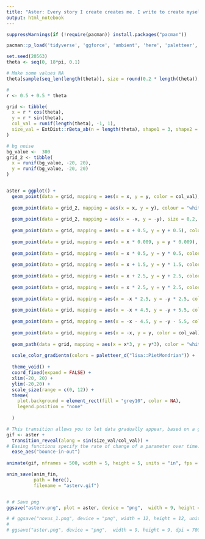 ```yaml
---
title: "Aster: Every story I create creates me. I write to create myself."
output: html_notebook
---
```




```r
suppressWarnings(if (!require(pacman)) install.packages("pacman"))

pacman::p_load('tidyverse', 'ggforce', 'ambient', 'here', 'paletteer', 'ExtDist', 'gganimate')


```


```r
set.seed(20563)
theta <- seq(0, 18*pi, 0.1)

# Make some values NA
theta[sample(seq_len(length(theta)), size = round(0.2 * length(theta)), prob = 1 / ( (seq_len(length(theta)))^1.5 ) )] <- NA

#
r <- 0.5 + 0.5 * theta

grid <- tibble(
  x = r * cos(theta),
  y = r * sin(theta),
  col_val = runif(length(theta), -1, 1),
  size_val = ExtDist::rBeta_ab(n = length(theta), shape1 = 3, shape2 = 9, a = 0, b = 40)
)

# bg noise
bg_value <-  300
grid_2 <- tibble(
  x = runif(bg_value, -20, 20),
  y = runif(bg_value, -20, 20)
)


aster = ggplot() +
  geom_point(data = grid, mapping = aes(x = x, y = y, color = col_val), size = 0.5) +
  
  geom_point(data = grid_2, mapping = aes(x = x, y = y), colour = "white", size = runif(1, 0, 0.6)) +
  
  geom_point(data = grid_2, mapping = aes(x = -x, y = -y), size = 0.2, colour = "white") +
  
  geom_point(data = grid, mapping = aes(x = x + 0.5, y = y + 0.5), color = "white", size = runif(1, 0, 0.6), alpha = round(runif(1, 0.5, 0.8))) +
  
  geom_point(data = grid, mapping = aes(x = x * 0.009, y = y * 0.009), color = "white", size = runif(1, 0, 0.6), alpha = round(runif(1, 0.5, 0.8))) +
  
  geom_point(data = grid, mapping = aes(x = x * 0.5, y = y * 0.5, color = col_val), size = runif(1, 0, 0.6), alpha = round(runif(1, 0.5, 0.8))) +
  
  geom_point(data = grid, mapping = aes(x = x + 1.5, y = y * 1.5, color = col_val), size = runif(1, 0, 0.6), alpha = round(runif(1, 0.5, 0.8))) +
  
  geom_point(data = grid, mapping = aes(x = x + 2.5, y = y + 2.5, color = col_val), size = runif(1, 0, 0.6), alpha = round(runif(1, 0.5, 0.8))) +
  
  geom_point(data = grid, mapping = aes(x = x * 2.5, y = y * 2.5, color = col_val), size = runif(1, 0, 0.6), alpha = round(runif(1, 0.5, 0.8))) +
  
  geom_point(data = grid, mapping = aes(x = -x * 2.5, y = -y * 2.5, color = col_val), size = runif(1, 0, 0.6), alpha = round(runif(1, 0.5, 0.8))) +
  
  geom_point(data = grid, mapping = aes(x = -x + 4.5, y = -y + 5.5, color = col_val), size = runif(1, 0, 0.6), alpha = round(runif(1, 0.5, 0.8))) +
  
  geom_point(data = grid, mapping = aes(x = -x - 4.5, y = -y - 5.5, color = col_val), size = runif(1, 0, 0.6), alpha = round(runif(1, 0.5, 0.8))) +
  
  geom_point(data = grid, mapping = aes(x = -x, y = y, color = col_val), size = runif(1, 0, 0.6), alpha = round(runif(1, 0.5, 0.8))) +
  
  geom_path(data = grid, mapping = aes(x = x*3, y = y*3), color = "white", linetype = "dotdash", size = 0.5) +
  
  scale_color_gradientn(colors = paletteer_d("lisa::PietMondrian")) +
  
  theme_void() +
  coord_fixed(expand = FALSE) +
  xlim(-20, 20) +
  ylim(-20,20) +
  scale_size(range = c(0, 12)) +
  theme(
    plot.background = element_rect(fill = "grey10", color = NA),
    legend.position = "none"
    
  )

# This transition allows you to let data gradually appear, based on a given time dimension
gif <- aster +
  transition_reveal(along = sin(size_val/col_val)) +
# Easing functions specify the rate of change of a parameter over time.
  ease_aes("bounce-in-out")
  
animate(gif, nframes = 500, width = 5, height = 5, units = "in", fps = 6, duration = 10, res = 200, renderer = gifski_renderer()) -> anim_fin

anim_save(anim_fin, 
          path = here(),
          filename = "asterv.gif")


# # Save png
ggsave("asterv.png", plot = aster, device = "png",  width = 9, height = 9, dpi = 700, scaling = 1.2)

```



```r
# # ggsave("novus_1.png", device = "png", width = 12, height = 12, units = "in", dpi = 500)
# 
# ggsave("aster.png", device = "png",  width = 9, height = 9, dpi = 700, scaling = 1.2)
```

